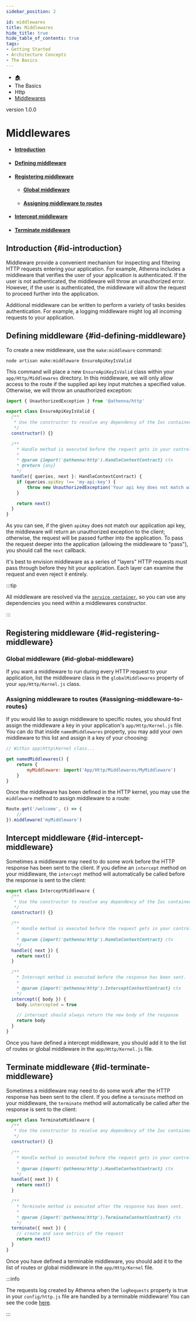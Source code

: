 ```yaml
---
sidebar_position: 2

id: middlewares
title: Middlewares
hide_title: true
hide_table_of_contents: true
tags:
- Getting Started
- Architecture Concepts
- The Basics
---
```


<nav aria-label="breadcrumbs">
    <ul class="breadcrumbs">
        <li class="breadcrumbs__item">
            <a class="breadcrumbs__link" href="/">🏠</a>
        </li>
        <li class="breadcrumbs__item">
            <a class="breadcrumbs__link">The Basics</a>
        </li>
        <li class="breadcrumbs__item">
            <a class="breadcrumbs__link">Http</a>
        </li>
        <li class="breadcrumbs__item">
            <a class="breadcrumbs__link" href="/docs/the-basics/http/middlewares">Middlewares</a>
        </li>
    </ul>
</nav>

<span class="badge badge--secondary margin-top-bot">version 1.0.0</span>

# Middlewares

- #### [Introduction](#id-introduction)
- #### [Defining middleware](#id-defining-middleware)
- #### [Registering middleware](#id-registering-middleware)
    - #### [Global middleware](#id-global-middleware)
    - #### [Assigning middleware to routes](#id-assigning-middleware-to-routes)
- #### [Intercept middleware](#id-intercept-middleware)
- #### [Terminate middleware](#id-terminate-middleware)

## Introduction {#id-introduction}

Middleware provide a convenient mechanism for inspecting and filtering HTTP requests entering your application. For
example, Athenna includes a middleware that verifies the user of your application is authenticated. If the user is not
authenticated, the middleware will throw an unauthorized error. However, if the user is authenticated, the middleware
will allow the request to proceed further into the application.

Additional middleware can be written to perform a variety of tasks besides authentication. For example, a logging
middleware might log all incoming requests to your application.

## Defining middleware {#id-defining-middleware}

To create a new middleware, use the `make:middleware` command:

```shell
node artisan make:middleware EnsureApiKeyIsValid
```

This command will place a new `EnsureApiKeyIsValid` class within your `app/Http/Middlewares` directory. In this middleware,
we will only allow access to the route if the supplied api key input matches a specified value. Otherwise, we will throw an
unauthorized exception:

```javascript
import { UnauthorizedException } from '@athenna/http'

export class EnsureApiKeyIsValid {
  /**
   * Use the constructor to resolve any dependency of the Ioc container.
   */
  constructor() {}

  /**
    * Handle method is executed before the request gets in your controller.
    *
    * @param {import('@athenna/http').HandleContextContract} ctx
    * @return {any}
    */
  handle({ queries, next }: HandleContextContract) {
    if (queries.apiKey !== 'my-api-key') {
        throw new UnauthorizedException('Your api key does not match with application api key.')
    }

    return next()
  }
}
```

As you can see, if the given `apiKey` does not match our application api key, the middleware will return an unauthorized
exception to the client; otherwise, the request will be passed further into the application. To pass the request deeper
into the application (allowing the middleware to "pass"), you should call the `next` callback.

It's best to envision middleware as a series of "layers" HTTP requests must pass through before they hit your application.
Each layer can examine the request and even reject it entirely.

:::tip

All middleware are resolved via the [`service container`](/docs/architecture-concepts/container), so you can use any
dependencies you need within a middlewares constructor.

:::


## Registering middleware {#id-registering-middleware}

### Global middleware {#id-global-middleware}

If you want a middleware to run during every HTTP request to your application, list the middleware class in the `globalMiddlewares`
property of your `app/Http/Kernel.js` class.

### Assigning middleware to routes {#assigning-middleware-to-routes}

If you would like to assign middleware to specific routes, you should first assign the middleware a key in your application's
`app/Http/Kernel.js` file. You can do that inside `namedMiddlewares` property, you may add your own middleware to this list
and assign it a key of your choosing:

```javascript
// Within app\Http\Kernel class...

get namedMiddlewares() {
    return {
        myMiddleware: import('App/Http/Middlewares/MyMiddleware')
    }
}
```

Once the middleware has been defined in the HTTP kernel, you may use the `middleware` method to assign middleware to a route:

```javascript
Route.get('/welcome', () => {
    //
}).middleware('myMiddleware')
```

## Intercept middleware {#id-intercept-middleware}

Sometimes a middleware may need to do some work before the HTTP response has been sent to the client. If you define an
`intercept` method on your middleware, the `intercept` method will automatically be called before the response is sent to
the client:

```javascript
export class InterceptMiddleware {
  /**
   * Use the constructor to resolve any dependency of the Ioc container.
   */
  constructor() {}

  /**
    * Handle method is executed before the request gets in your controller.
    *
    * @param {import('@athenna/http').HandleContextContract} ctx
    */
  handle({ next }) {
    return next()
  }

  /**
    * Intercept method is executed before the response has been sent.
    *
    * @param {import('@athenna/http').InterceptContextContract} ctx
    */
  intercept({ body }) {
    body.intercepted = true

    // intercept should always return the new body of the response
    return body
  }
}
```

Once you have defined a intercept middleware, you should add it to the list of routes or global middleware in the `app/Http/Kernel.js` file.

## Terminate middleware {#id-terminate-middleware}

Sometimes a middleware may need to do some work after the HTTP response has been sent to the client. If you define a
`terminate` method on your middleware, the `terminate` method will automatically be called after the response is sent to
the client:

```javascript
export class TerminateMiddleware {
  /**
   * Use the constructor to resolve any dependency of the Ioc container.
   */
  constructor() {}

  /**
    * Handle method is executed before the request gets in your controller.
    *
    * @param {import('@athenna/http').HandleContextContract} ctx
    */
  handle({ next }) {
    return next()
  }

  /**
    * Terminate method is executed after the response has been sent.
    *
    * @param {import('@athenna/http').TerminateContextContract} ctx
    */
  terminate({ next }) {
    // create and save metrics of the request
    return next()
  }
}
```

Once you have defined a terminable middleware, you should add it to the list of routes or global middleware in the `app/Http/Kernel` file.

:::info

The requests log created by Athenna when the `logRequests` property is true in your `config/http.js` file are handled by a
terminable middleware! You can see the code [here](https://github.com/AthennaIO/Http/blob/develop/src/Kernels/HttpKernel.js).

:::
